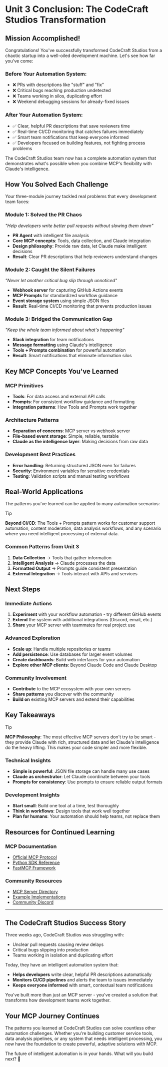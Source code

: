 # Unit 3 Conclusion: The CodeCraft Studios Transformation

## Mission Accomplished!

Congratulations! You've successfully transformed CodeCraft Studios from a chaotic startup into a well-oiled development machine. Let's see how far you've come:

### Before Your Automation System:
- ❌ PRs with descriptions like "stuff" and "fix"
- ❌ Critical bugs reaching production undetected  
- ❌ Teams working in silos, duplicating effort
- ❌ Weekend debugging sessions for already-fixed issues

### After Your Automation System:
- ✅ Clear, helpful PR descriptions that save reviewers time
- ✅ Real-time CI/CD monitoring that catches failures immediately
- ✅ Smart team notifications that keep everyone informed
- ✅ Developers focused on building features, not fighting process problems

The CodeCraft Studios team now has a complete automation system that demonstrates what's possible when you combine MCP's flexibility with Claude's intelligence.

## How You Solved Each Challenge

Your three-module journey tackled real problems that every development team faces:

### Module 1: Solved the PR Chaos
*"Help developers write better pull requests without slowing them down"*
- **PR Agent** with intelligent file analysis
- **Core MCP concepts**: Tools, data collection, and Claude integration
- **Design philosophy**: Provide raw data, let Claude make intelligent decisions
- **Result**: Clear PR descriptions that help reviewers understand changes

### Module 2: Caught the Silent Failures  
*"Never let another critical bug slip through unnoticed"*
- **Webhook server** for capturing GitHub Actions events
- **MCP Prompts** for standardized workflow guidance
- **Event storage system** using simple JSON files
- **Result**: Real-time CI/CD monitoring that prevents production issues

### Module 3: Bridged the Communication Gap
*"Keep the whole team informed about what's happening"*
- **Slack integration** for team notifications
- **Message formatting** using Claude's intelligence
- **Tools + Prompts combination** for powerful automation
- **Result**: Smart notifications that eliminate information silos

## Key MCP Concepts You've Learned

### MCP Primitives
- **Tools**: For data access and external API calls
- **Prompts**: For consistent workflow guidance and formatting
- **Integration patterns**: How Tools and Prompts work together

### Architecture Patterns
- **Separation of concerns**: MCP server vs webhook server
- **File-based event storage**: Simple, reliable, testable
- **Claude as the intelligence layer**: Making decisions from raw data

### Development Best Practices
- **Error handling**: Returning structured JSON even for failures
- **Security**: Environment variables for sensitive credentials
- **Testing**: Validation scripts and manual testing workflows

## Real-World Applications

The patterns you've learned can be applied to many automation scenarios:

> [!TIP]
> **Beyond CI/CD**: The Tools + Prompts pattern works for customer support automation, content moderation, data analysis workflows, and any scenario where you need intelligent processing of external data.

### Common Patterns from Unit 3
1. **Data Collection** → Tools that gather information
2. **Intelligent Analysis** → Claude processes the data
3. **Formatted Output** → Prompts guide consistent presentation
4. **External Integration** → Tools interact with APIs and services

## Next Steps

### Immediate Actions
1. **Experiment** with your workflow automation - try different GitHub events
2. **Extend** the system with additional integrations (Discord, email, etc.)
3. **Share** your MCP server with teammates for real project use

### Advanced Exploration
- **Scale up**: Handle multiple repositories or teams
- **Add persistence**: Use databases for larger event volumes  
- **Create dashboards**: Build web interfaces for your automation
- **Explore other MCP clients**: Beyond Claude Code and Claude Desktop

### Community Involvement
- **Contribute** to the MCP ecosystem with your own servers
- **Share patterns** you discover with the community
- **Build on** existing MCP servers and extend their capabilities

## Key Takeaways

> [!TIP]
> **MCP Philosophy**: The most effective MCP servers don't try to be smart - they provide Claude with rich, structured data and let Claude's intelligence do the heavy lifting. This makes your code simpler and more flexible.

### Technical Insights
- **Simple is powerful**: JSON file storage can handle many use cases
- **Claude as orchestrator**: Let Claude coordinate between your tools
- **Prompts for consistency**: Use prompts to ensure reliable output formats

### Development Insights  
- **Start small**: Build one tool at a time, test thoroughly
- **Think in workflows**: Design tools that work well together
- **Plan for humans**: Your automation should help teams, not replace them

## Resources for Continued Learning

### MCP Documentation
- [Official MCP Protocol](https://modelcontextprotocol.io/)
- [Python SDK Reference](https://github.com/modelcontextprotocol/python-sdk)
- [FastMCP Framework](https://gofastmcp.com/)

### Community Resources
- [MCP Server Directory](https://modelcontextprotocol.io/servers)
- [Example Implementations](https://github.com/modelcontextprotocol)
- [Community Discord](https://discord.gg/modelcontextprotocol)

---

## The CodeCraft Studios Success Story

Three weeks ago, CodeCraft Studios was struggling with:
- Unclear pull requests causing review delays
- Critical bugs slipping into production  
- Teams working in isolation and duplicating effort

Today, they have an intelligent automation system that:
- **Helps developers** write clear, helpful PR descriptions automatically
- **Monitors CI/CD pipelines** and alerts the team to issues immediately  
- **Keeps everyone informed** with smart, contextual team notifications

You've built more than just an MCP server - you've created a solution that transforms how development teams work together.

## Your MCP Journey Continues

The patterns you learned at CodeCraft Studios can solve countless other automation challenges. Whether you're building customer service tools, data analysis pipelines, or any system that needs intelligent processing, you now have the foundation to create powerful, adaptive solutions with MCP.

The future of intelligent automation is in your hands. What will you build next? 🚀